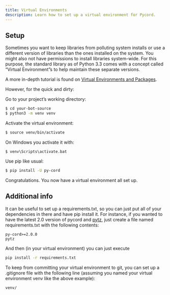 ```yaml
---
title: Virtual Environments
description: Learn how to set up a virtual environment for Pycord.
---
```


## Setup
Sometimes you want to keep libraries from polluting system installs or use a different version of libraries than the ones installed on the system. You might also not have permissions to install libraries system-wide. For this purpose, the standard library as of Python 3.3 comes with a concept called “Virtual Environment”s to help maintain these separate versions.

A more in-depth tutorial is found on [Virtual Environments and Packages](https://docs.python.org/3/tutorial/venv.html).

However, for the quick and dirty:

Go to your project’s working directory:

```bash
$ cd your-bot-source
$ python3 -m venv venv
```
Activate the virtual environment:

```bash
$ source venv/bin/activate
```
On Windows you activate it with:

```batch
$ venv\Scripts\activate.bat
```
Use pip like usual:

```bash
$ pip install -U py-cord
```
Congratulations. You now have a virtual environment all set up.

## Additional info
It can be useful to set up a requirements.txt, so you can just put all of your dependencies in there and have pip install it.
For instance, if you wanted to have the latest 2.0 version of pycord and [pytz](https://github.com/stub42/pytz/blob/master/src/README.rst), just create a file named requirements.txt with the following contents:

```
py-cord>=2.0.0
pytz
```
And then (in your virtual environment) you can just execute
```bash
pip install -r requirements.txt
```

To keep from committing your virtual environment to git, you can set up a .gitignore file with the following line
(assuming you named your virtual environment venv like the above example):
```
venv/
```
